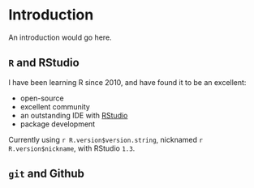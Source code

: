 # Introduction {#intro}

An introduction would go here.

## `R` and RStudio

I have been learning R since 2010, and have found it to be an excellent:

- open-source
- excellent community
- an outstanding IDE with [RStudio](https://rstudio.com/)
- package development

Currently using `r R.version$version.string`, nicknamed `r R.version$nickname`, with RStudio `1.3`.

## `git` and Github
